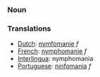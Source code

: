===Noun===

===Translations===
*[[Dutch]]: [[nymfomanie]] ''f''
*[[French]]: [[nymphomanie]] ''f''
*[[Interlingua]]: nymphomania
*[[Portuguese]]: [[ninfomania]] ''f''